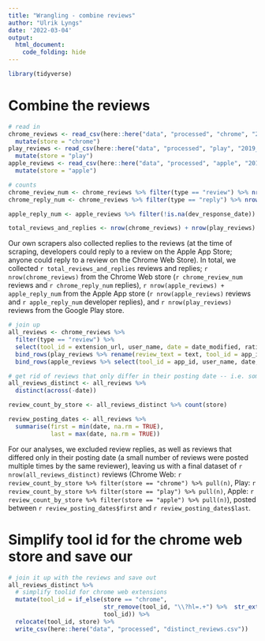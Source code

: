 ```yaml
---
title: "Wrangling - combine reviews"
author: "Ulrik Lyngs"
date: '2022-03-04'
output: 
  html_document:
    code_folding: hide
---
```


```r
library(tidyverse)
```

# Combine the reviews

```r
# read in
chrome_reviews <- read_csv(here::here("data", "processed", "chrome", "2019-02-08-chrome_reviews_unique.csv")) %>% 
  mutate(store = "chrome")
play_reviews <- read_csv(here::here("data", "processed", "play", "2019_03_19-play_reviews_unique.csv")) %>% 
  mutate(store = "play")
apple_reviews <- read_csv(here::here("data", "processed", "apple", "2019-03-21_apple_reviews_unique.csv")) %>% 
  mutate(store = "apple")

# counts
chrome_review_num <- chrome_reviews %>% filter(type == "review") %>% nrow()
chrome_reply_num <- chrome_reviews %>% filter(type == "reply") %>% nrow()

apple_reply_num <- apple_reviews %>% filter(!is.na(dev_response_date)) %>% nrow()

total_reviews_and_replies <- nrow(chrome_reviews) + nrow(play_reviews) + nrow(apple_reviews) + apple_reply_num

```

Our own scrapers also collected replies to the reviews (at the time of scraping, developers could reply to a review on the Apple App Store; anyone could reply to a review on the Chrome Web Store).
In total, we collected `r total_reviews_and_replies` reviews and replies; `r nrow(chrome_reviews)` from the Chrome Web store (`r chrome_review_num` reviews and `r chrome_reply_num` replies), `r nrow(apple_reviews) + apple_reply_num` from the Apple App store (`r nrow(apple_reviews)` reviews and `r apple_reply_num` developer replies), and `r nrow(play_reviews)` reviews from the Google Play store.

```r
# join up
all_reviews <- chrome_reviews %>% 
  filter(type == "review") %>% 
  select(tool_id = extension_url, user_name, date = date_modified, rating, review_text = text, store) %>% 
  bind_rows(play_reviews %>% rename(review_text = text, tool_id = app_id)) %>% 
  bind_rows(apple_reviews %>% select(tool_id = app_id, user_name, date, rating, review_text, store))

# get rid of reviews that only differ in their posting date -- i.e. someone might have posted the same review on different dates
all_reviews_distinct <- all_reviews %>% 
  distinct(across(-date))

review_count_by_store <- all_reviews_distinct %>% count(store)

review_posting_dates <- all_reviews %>% 
  summarise(first = min(date, na.rm = TRUE),
            last = max(date, na.rm = TRUE))
```

For our analyses, we excluded review replies, as well as reviews that differed only in their posting date (a small number of reviews were posted multiple times by the same reviewer), leaving us with a final dataset of `r nrow(all_reviews_distinct)` reviews 
(Chrome Web: `r review_count_by_store %>% filter(store == "chrome") %>% pull(n)`, 
Play: `r review_count_by_store %>% filter(store == "play") %>% pull(n)`,
Apple: `r review_count_by_store %>% filter(store == "apple") %>% pull(n)`), 
posted between `r review_posting_dates$first` and `r review_posting_dates$last`.

# Simplify tool id for the chrome web store and save our
```r
# join it up with the reviews and save out
all_reviews_distinct %>%
  # simplify toolid for chrome web extensions
  mutate(tool_id = if_else(store == "chrome", 
                           str_remove(tool_id, "\\?hl=.+") %>%  str_extract("/[^/]+$") %>% str_remove("/"),
                           tool_id)) %>% 
  relocate(tool_id, store) %>% 
  write_csv(here::here("data", "processed", "distinct_reviews.csv"))

```

